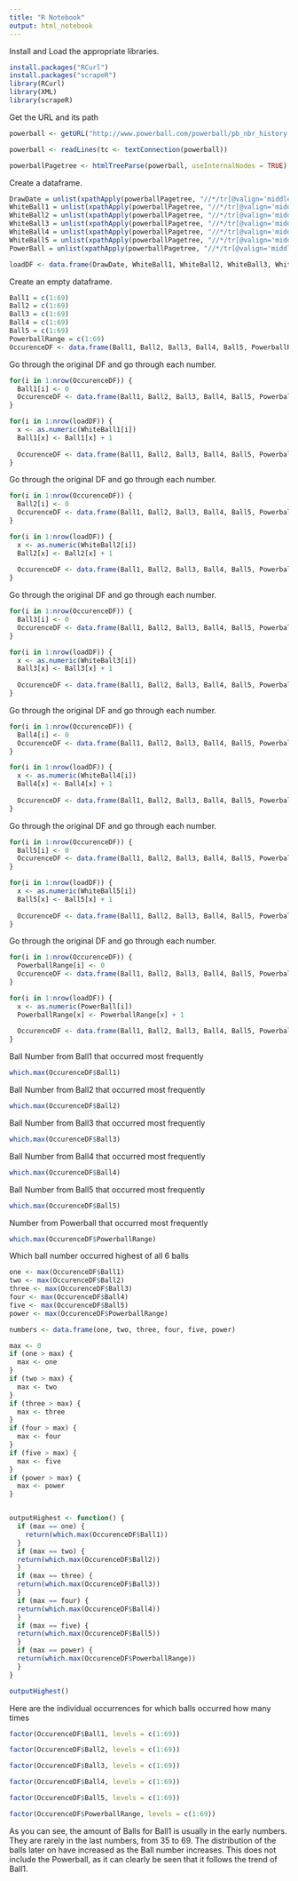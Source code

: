 ---
title: "R Notebook"
output: html_notebook
---

Install and Load the appropriate libraries.

```{r}
install.packages("RCurl")
install.packages("scrapeR")
library(RCurl)
library(XML)
library(scrapeR)
```


Get the URL and its path
```{r}
powerball <- getURL("http://www.powerball.com/powerball/pb_nbr_history.asp?startDate=11%2F11%2F2015&endDate=2%2F15%2F2017")

powerball <- readLines(tc <- textConnection(powerball))

```


```{r}
powerballPagetree <- htmlTreeParse(powerball, useInternalNodes = TRUE)
```



Create a dataframe.
```{r}
DrawDate = unlist(xpathApply(powerballPagetree, "//*/tr[@valign='middle']/td[1]", xmlValue))
WhiteBall1 = unlist(xpathApply(powerballPagetree, "//*/tr[@valign='middle']/td[2]", xmlValue))
WhiteBall2 = unlist(xpathApply(powerballPagetree, "//*/tr[@valign='middle']/td[3]", xmlValue))
WhiteBall3 = unlist(xpathApply(powerballPagetree, "//*/tr[@valign='middle']/td[4]", xmlValue))
WhiteBall4 = unlist(xpathApply(powerballPagetree, "//*/tr[@valign='middle']/td[5]", xmlValue))
WhiteBall5 = unlist(xpathApply(powerballPagetree, "//*/tr[@valign='middle']/td[6]", xmlValue))
PowerBall = unlist(xpathApply(powerballPagetree, "//*/tr[@valign='middle']/td[8]", xmlValue))

loadDF <- data.frame(DrawDate, WhiteBall1, WhiteBall2, WhiteBall3, WhiteBall4, WhiteBall5, PowerBall)
```




Create an empty dataframe.
```{r}

Ball1 = c(1:69)
Ball2 = c(1:69)
Ball3 = c(1:69)
Ball4 = c(1:69)
Ball5 = c(1:69)
PowerballRange = c(1:69)
OccurenceDF <- data.frame(Ball1, Ball2, Ball3, Ball4, Ball5, PowerballRange)

```


Go through the original DF and go through each number.
```{r}
for(i in 1:nrow(OccurenceDF)) {
  Ball1[i] <- 0
  OccurenceDF <- data.frame(Ball1, Ball2, Ball3, Ball4, Ball5, PowerballRange)
}

for(i in 1:nrow(loadDF)) {
  x <- as.numeric(WhiteBall1[i])
  Ball1[x] <- Ball1[x] + 1
  
  OccurenceDF <- data.frame(Ball1, Ball2, Ball3, Ball4, Ball5, PowerballRange)
}
```



Go through the original DF and go through each number.
```{r}
for(i in 1:nrow(OccurenceDF)) {
  Ball2[i] <- 0
  OccurenceDF <- data.frame(Ball1, Ball2, Ball3, Ball4, Ball5, PowerballRange)
}

for(i in 1:nrow(loadDF)) {
  x <- as.numeric(WhiteBall2[i])
  Ball2[x] <- Ball2[x] + 1
  
  OccurenceDF <- data.frame(Ball1, Ball2, Ball3, Ball4, Ball5, PowerballRange)
}
```




Go through the original DF and go through each number.
```{r}
for(i in 1:nrow(OccurenceDF)) {
  Ball3[i] <- 0
  OccurenceDF <- data.frame(Ball1, Ball2, Ball3, Ball4, Ball5, PowerballRange)
}

for(i in 1:nrow(loadDF)) {
  x <- as.numeric(WhiteBall3[i])
  Ball3[x] <- Ball3[x] + 1
  
  OccurenceDF <- data.frame(Ball1, Ball2, Ball3, Ball4, Ball5, PowerballRange)
}
```


Go through the original DF and go through each number.
```{r}
for(i in 1:nrow(OccurenceDF)) {
  Ball4[i] <- 0
  OccurenceDF <- data.frame(Ball1, Ball2, Ball3, Ball4, Ball5, PowerballRange)
}

for(i in 1:nrow(loadDF)) {
  x <- as.numeric(WhiteBall4[i])
  Ball4[x] <- Ball4[x] + 1
  
  OccurenceDF <- data.frame(Ball1, Ball2, Ball3, Ball4, Ball5, PowerballRange)
}
```



Go through the original DF and go through each number.
```{r}
for(i in 1:nrow(OccurenceDF)) {
  Ball5[i] <- 0
  OccurenceDF <- data.frame(Ball1, Ball2, Ball3, Ball4, Ball5, PowerballRange)
}

for(i in 1:nrow(loadDF)) {
  x <- as.numeric(WhiteBall5[i])
  Ball5[x] <- Ball5[x] + 1
  
  OccurenceDF <- data.frame(Ball1, Ball2, Ball3, Ball4, Ball5, PowerballRange)
}
```




Go through the original DF and go through each number.
```{r}
for(i in 1:nrow(OccurenceDF)) {
  PowerballRange[i] <- 0
  OccurenceDF <- data.frame(Ball1, Ball2, Ball3, Ball4, Ball5, PowerballRange)
}

for(i in 1:nrow(loadDF)) {
  x <- as.numeric(PowerBall[i])
  PowerballRange[x] <- PowerballRange[x] + 1
  
  OccurenceDF <- data.frame(Ball1, Ball2, Ball3, Ball4, Ball5, PowerballRange)
}
```


Ball Number from Ball1 that occurred most frequently
```{r}
which.max(OccurenceDF$Ball1)
```



Ball Number from Ball2 that occurred most frequently
```{r}
which.max(OccurenceDF$Ball2)
```



Ball Number from Ball3 that occurred most frequently
```{r}
which.max(OccurenceDF$Ball3)
```



Ball Number from Ball4 that occurred most frequently
```{r}
which.max(OccurenceDF$Ball4)
```



Ball Number from Ball5 that occurred most frequently
```{r}
which.max(OccurenceDF$Ball5)
```





Number from Powerball that occurred most frequently
```{r}
which.max(OccurenceDF$PowerballRange)
```



Which ball number occurred highest of all 6 balls

```{r}
one <- max(OccurenceDF$Ball1)
two <- max(OccurenceDF$Ball2)
three <- max(OccurenceDF$Ball3)
four <- max(OccurenceDF$Ball4)
five <- max(OccurenceDF$Ball5)
power <- max(OccurenceDF$PowerballRange)

numbers <- data.frame(one, two, three, four, five, power)

max <- 0
if (one > max) { 
  max <- one
}
if (two > max) {
  max <- two
}
if (three > max) {
  max <- three
}
if (four > max) {
  max <- four
}
if (five > max) {
  max <- five
}
if (power > max) {
  max <- power
}


outputHighest <- function() {
  if (max == one) {
    return(which.max(OccurenceDF$Ball1))
  }
  if (max == two) {
  return(which.max(OccurenceDF$Ball2))
  }
  if (max == three) {
  return(which.max(OccurenceDF$Ball3))
  }
  if (max == four) {
  return(which.max(OccurenceDF$Ball4))
  }
  if (max == five) {
  return(which.max(OccurenceDF$Ball5))
  }
  if (max == power) {
  return(which.max(OccurenceDF$PowerballRange))
  }
}

```


```{r}
outputHighest()
```




Here are the individual occurrences for which balls occurred how many times
```{r}
factor(OccurenceDF$Ball1, levels = c(1:69))
```


```{r}
factor(OccurenceDF$Ball2, levels = c(1:69))
```


```{r}
factor(OccurenceDF$Ball3, levels = c(1:69))
```


```{r}
factor(OccurenceDF$Ball4, levels = c(1:69))
```


```{r}
factor(OccurenceDF$Ball5, levels = c(1:69))
```


```{r}
factor(OccurenceDF$PowerballRange, levels = c(1:69))
```



As you can see, the amount of Balls for Ball1 is usually in the early numbers. They are rarely in the last numbers, from 35 to 69.
The distribution of the balls later on have increased as the Ball number increases.
This does not include the Powerball, as it can clearly be seen that it follows the trend of Ball1.










